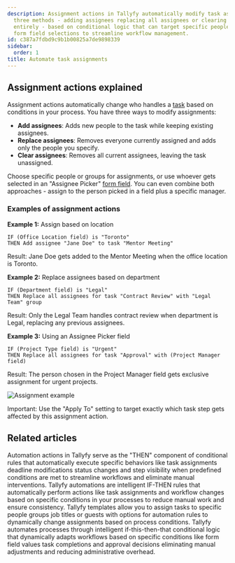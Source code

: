 ```yaml
---
description: Assignment actions in Tallyfy automatically modify task assignments through
  three methods - adding assignees replacing all assignees or clearing assignments
  entirely - based on conditional logic that can target specific people groups or
  form field selections to streamline workflow management.
id: c387a7fdbd9c9b1b00825a7de9898339
sidebar:
  order: 1
title: Automate task assignments
---
```


## Assignment actions explained

Assignment actions automatically change who handles a [task](/products/pro/tracking-and-tasks/tasks/) based on conditions in your process. You have three ways to modify assignments:

- **Add assignees**: Adds new people to the task while keeping existing assignees.
- **Replace assignees**: Removes everyone currently assigned and adds only the people you specify.
- **Clear assignees**: Removes all current assignees, leaving the task unassigned.

Choose specific people or groups for assignments, or use whoever gets selected in an "Assignee Picker" [form field](/products/pro/tracking-and-tasks/tasks/what-are-form-fields-in-tallyfy/). You can even combine both approaches - assign to the person picked in a field plus a specific manager.

### Examples of assignment actions

**Example 1:** Assign based on location
```
IF (Office Location field) is "Toronto"
THEN Add assignee "Jane Doe" to task "Mentor Meeting"
```
Result: Jane Doe gets added to the Mentor Meeting when the office location is Toronto.

**Example 2:** Replace assignees based on department
```
IF (Department field) is "Legal"
THEN Replace all assignees for task "Contract Review" with "Legal Team" group
```
Result: Only the Legal Team handles contract review when department is Legal, replacing any previous assignees.

**Example 3:** Using an Assignee Picker field
```
IF (Project Type field) is "Urgent"
THEN Replace all assignees for task "Approval" with (Project Manager field)
```
Result: The person chosen in the Project Manager field gets exclusive assignment for urgent projects.

![Assignment example](https://screenshots.tallyfy.com/tallyfy%2Fpro%2Fdesktop-light-assignment-automation-example.png)

Important: Use the "Apply To" setting to target exactly which task step gets affected by this assignment action.


## Related articles
<CardGrid>
<LinkTitleCard header="<b>Automations > Actions</b>" href="/products/pro/documenting/templates/automations/actions/" > Automation actions in Tallyfy serve as the "THEN" component of conditional rules that automatically execute specific behaviors like task assignments deadline modifications status changes and step visibility when predefined conditions are met to streamline workflows and eliminate manual interventions. </LinkTitleCard>
<LinkTitleCard header="<b>Templates > Automations</b>" href="/products/pro/documenting/templates/automations/" > Tallyfy automations are intelligent IF-THEN rules that automatically perform actions like task assignments and workflow changes based on specific conditions in your processes to reduce manual work and ensure consistency. </LinkTitleCard>
<LinkTitleCard header="<b>Edit Templates > Understanding assignment types</b>" href="/products/pro/documenting/templates/edit-templates/understanding-assignment-types/" > Tallyfy templates allow you to assign tasks to specific people groups job titles or guests with options for automation rules to dynamically change assignments based on process conditions. </LinkTitleCard>
<LinkTitleCard header="<b>Tutorials > Create an automation</b>" href="/products/pro/tutorials/how-can-tallyfy-automate-and-streamline-my-processes/" > Tallyfy automates processes through intelligent if-this-then-that conditional logic that dynamically adapts workflows based on specific conditions like form field values task completions and approval decisions eliminating manual adjustments and reducing administrative overhead. </LinkTitleCard>
</CardGrid>